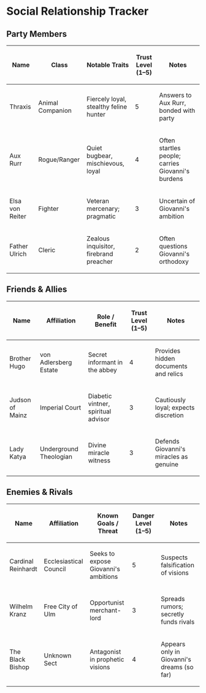 = Social Relationship Tracker =

== Party Members ==

{| class="wikitable"
|-
! Name !! Class !! Notable Traits !! Trust Level (1–5) !! Notes
|-
| Thraxis || Animal Companion || Fiercely loyal, stealthy feline hunter || 5 || Answers to Aux Rurr, bonded with party
|-
| Aux Rurr || Rogue/Ranger || Quiet bugbear, mischievous, loyal || 4 || Often startles people; carries Giovanni's burdens
|-
| Elsa von Reiter || Fighter || Veteran mercenary; pragmatic || 3 || Uncertain of Giovanni's ambition
|-
| Father Ulrich || Cleric || Zealous inquisitor, firebrand preacher || 2 || Often questions Giovanni's orthodoxy
|}

== Friends & Allies ==

{| class="wikitable"
|-
! Name !! Affiliation !! Role / Benefit !! Trust Level (1–5) !! Notes
|-
| Brother Hugo || von Adlersberg Estate || Secret informant in the abbey || 4 || Provides hidden documents and relics
|-
| Judson of Mainz || Imperial Court || Diabetic vintner, spiritual advisor || 3 || Cautiously loyal; expects discretion
|-
| Lady Katya || Underground Theologian || Divine miracle witness || 3 || Defends Giovanni's miracles as genuine
|}

== Enemies & Rivals ==

{| class="wikitable"
|-
! Name !! Affiliation !! Known Goals / Threat !! Danger Level (1–5) !! Notes
|-
| Cardinal Reinhardt || Ecclesiastical Council || Seeks to expose Giovanni's ambitions || 5 || Suspects falsification of visions
|-
| Wilhelm Kranz || Free City of Ulm || Opportunist merchant-lord || 3 || Spreads rumors; secretly funds rivals
|-
| The Black Bishop || Unknown Sect || Antagonist in prophetic visions || 4 || Appears only in Giovanni's dreams (so far)
|} 